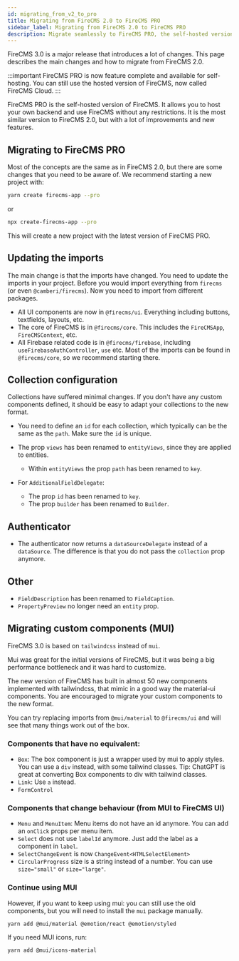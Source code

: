 ```yaml
---
id: migrating_from_v2_to_pro
title: Migrating from FireCMS 2.0 to FireCMS PRO
sidebar_label: Migrating from FireCMS 2.0 to FireCMS PRO
description: Migrate seamlessly to FireCMS PRO, the self-hosted version of FireCMS.
---
```


FireCMS 3.0 is a major release that introduces a lot of changes. This page
describes the main changes and how to migrate from FireCMS 2.0.

:::important
FireCMS PRO is now feature complete and available for self-hosting.
You can still use the hosted version of FireCMS, now called FireCMS Cloud.
:::


FireCMS PRO is the self-hosted version of FireCMS. It allows you to host your own backend and use FireCMS without any restrictions.
It is the most similar version to FireCMS 2.0, but with a lot of improvements and new features.

## Migrating to FireCMS PRO

Most of the concepts are the same as in FireCMS 2.0, but there are some changes that you need to be aware of.
We recommend starting a new project with:
```bash
yarn create firecms-app --pro
```
or
```bash
npx create-firecms-app --pro
```

This will create a new project with the latest version of FireCMS PRO.

## Updating the imports

The main change is that the imports have changed. You need to update the imports in your project.
Before you would import everything from `firecms` (or even `@camberi/firecms`). Now you need to import from
different packages.
- All UI components are now in `@firecms/ui`. Everything including buttons, textfields, layouts, etc.
- The core of FireCMS is in `@firecms/core`. This includes the `FireCMSApp`, `FireCMSContext`, etc.
- All Firebase related code is in `@firecms/firebase`, including `useFirebaseAuthController`, `use` etc.
Most of the imports can be found in `@firecms/core`, so we recommend starting there.

## Collection configuration

Collections have suffered minimal changes. If you don't have any custom components defined, it should be
easy to adapt your collections to the new format.

- You need to define an `id` for each collection, which typically can be the same as the `path`. Make sure the
`id` is unique.

- The prop `views` has been renamed to `entityViews`, since they are applied to entities.
    - Within `entityViews` the prop `path` has been renamed to `key`.

- For `AdditionalFieldDelegate`:
    - The prop `id` has been renamed to `key`.
    - The prop `builder` has been renamed to `Builder`.

## Authenticator

- The authenticator now returns a `dataSourceDelegate` instead of a `dataSource`. The difference is that you do
not pass the `collection` prop anymore.

## Other

- `FieldDescription` has been renamed to `FieldCaption`.
- `PropertyPreview` no longer need an `entity` prop.


## Migrating custom components (MUI)

FireCMS 3.0 is based on `tailwindcss` instead of `mui`.

Mui was great for the initial versions of FireCMS, but it was being a big performance bottleneck
and it was hard to customize.

The new version of FireCMS has built in almost 50 new components implemented with tailwindcss, that
mimic in a good way the material-ui components. You are encouraged to migrate your custom components
to the new format.

You can try replacing imports from `@mui/material` to `@firecms/ui` and will see that many things work out of the box.

### Components that have no equivalent:
- `Box`: The box component is just a wrapper used by mui to apply styles. You can use a `div` instead, with some
tailwind classes.
Tip: ChatGPT is great at converting Box components to div with tailwind classes.
- `Link`: Use `a` instead.
- `FormControl`

### Components that change behaviour (from MUI to FireCMS UI)
- `Menu` and `MenuItem`: Menu items do not have an id anymore. You can add an `onClick` props per menu item.
- `Select` does not use `labelId` anymore. Just add the label as a component in `label`.
- `SelectChangeEvent` is now `ChangeEvent<HTMLSelectElement>`
- `CircularProgress` size is a string instead of a number. You can use `size="small"` or `size="large"`.

### Continue using MUI

However, if you want to keep using mui: you can still use the old components, but you will need to
install the `mui` package manually.

```
yarn add @mui/material @emotion/react @emotion/styled
```

If you need MUI icons, run:

```
yarn add @mui/icons-material
```

